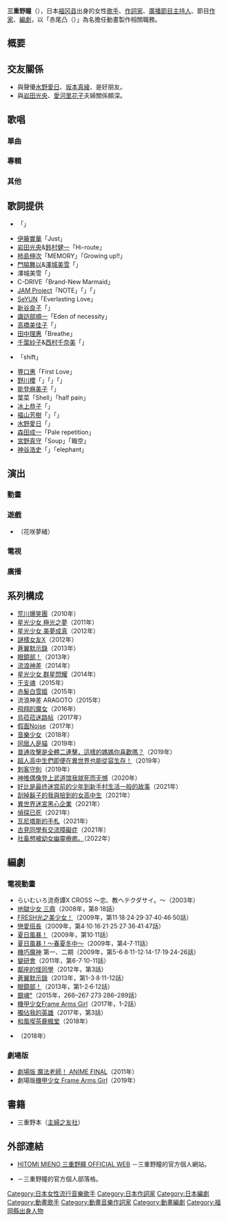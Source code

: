 {{expand|time=2013-07-27}}
{{Japanese|japanese=三重野 瞳|kana=みえの ひとみ|romaji=Mieno Hitomi}}
'''三重野瞳'''（{{bd|1977年|12月21日}}），日本[[福冈县|福冈县]]出身的女性[[歌手|歌手]]、[[作詞家|作詞家]]、[[廣播節目|廣播節目]][[主持人|主持人]]、節目[[作家|作家]]、[[編劇|編劇]]，以「赤尾凸（{{lang|ja|赤尾でこ}}）」為名擔任動畫製作相關職務。

== 概要 ==
== 交友關係 ==
* 與聲優[[水野愛日|水野愛日]]、[[坂本真綾|坂本真綾]]、{{lang|ja|[[山崎みちる|山崎みちる]]}}是好朋友。
* 與[[岩田光央|岩田光央]]、[[愛河里花子|愛河里花子]]夫婦關係頗深。

== 歌唱 ==
=== 單曲 ===
=== 專輯 ===
=== 其他 ===

== 歌詞提供 ==
* {{lang|ja|いっせいともか}}「{{lang|ja|いつも}}」
* [[伊藤實華|伊藤實華]]「Just」
* [[岩田光央|岩田光央]]&[[鈴村健一|鈴村健一]]「Hi-route」
* [[柿島伸次|柿島伸次]]「MEMORY」「Growing up!!」
* [[門脇舞以|門脇舞以]]&[[澤城美雪|澤城美雪]]「{{lang|ja|ふれふれっぽんぽん!}}」
* 澤城美雪「{{lang|ja|タイトルなんて自分で考えなさいな}}」
* C-DRIVE「Brand-New Marmaid」
* [[JAM_Project|JAM Project]]「NOTE」「{{lang|ja|水に映る月 -my heart-}}」「{{lang|ja|DAYS -僕らの未来-}}」
* [[SeYUN|SeYUN]]「Everlasting Love」
* [[新谷良子|新谷良子]]「{{lang|ja|いたげる。}}」
* [[諏訪部順一|諏訪部順一]]「Eden of necessity」
* [[高橋美佳子|高橋美佳子]]「{{lang|ja|願いのとき}}」
* [[田中理惠_(聲優)|田中理惠]]「Breathe」
* [[千葉紗子|千葉紗子]]&[[西村千奈美|西村千奈美]]「{{lang|ja|パズルな関係 -アキドラ・サンバ-}}」
* {{lang|ja|辻本祥子}}「shift」
* [[豐口惠|豐口惠]]「First Love」
* [[野川櫻|野川櫻]]「{{lang|ja|正しい恋愛}}」「{{lang|ja|もっっと!}}」「{{lang|ja|きみあけ}}」
* [[能登麻美子|能登麻美子]]「{{lang|ja|かりぬい}}」
* 葉菜「Shell」「half pain」
* [[冰上恭子|冰上恭子]]「{{lang|ja|サバト}}」
* [[福山芳樹|福山芳樹]]「{{lang|ja|ワクガイ!!}}」「{{lang|ja|GO! グランブレイバー!}}」
* [[水野愛日|水野愛日]]「{{lang|ja|あいにいくからね}}」
* [[森田成一|森田成一]]「Pale repetition」
* [[宮野真守|宮野真守]]「Soup」「箱空」
* [[神谷浩史|神谷浩史]]「{{lang|ja|idea（イデア）}}」「elephant」

== 演出 ==
=== 動畫 ===


=== 遊戲 ===
* {{lang|ja|胸騒ぎの予感 八神ひろきのGame-Taste}}（花咲夢緒）

=== 電視 ===
=== 廣播 ===

==系列構成 ==
* [[荒川爆笑團|荒川爆笑團]]（2010年）
* [[星光少女_極光之夢|星光少女 極光之夢]]（2011年）
* [[星光少女_美夢成真|星光少女 美夢成真]]（2012年）
* [[謎樣女友X|謎樣女友X]]（2012年）
* [[蒼翼默示錄|蒼翼默示錄]]（2013年）
* [[眼鏡部！|眼鏡部！]]（2013年）
* [[流浪神差#電視動畫|流浪神差]]（2014年）
* [[星光少女_群星閃耀|星光少女 群星閃耀]]（2014年）
* [[干支魂|干支魂]]（2015年）
* [[赤髮白雪姬|赤髮白雪姬]]（2015年）
* 流浪神差 ARAGOTO（2015年）
* [[飛翔的魔女|飛翔的魔女]]（2016年）
* [[烏菈菈迷路帖|烏菈菈迷路帖]]（2017年）
* [[假面Noise|假面Noise]]（2017年）
* [[音樂少女|音樂少女]]（2018年）
* [[同居人是貓|同居人是貓]]（2019年）
* [[普通攻擊是全體二連擊，這樣的媽媽你喜歡嗎？|普通攻擊是全體二連擊，這樣的媽媽你喜歡嗎？]]（2019年）
* [[超人高中生們即便在異世界也能從容生存！|超人高中生們即便在異世界也能從容生存！]]（2019年）
* [[刺客守則|刺客守則]]（2019年）
* [[神推偶像登上武道馆我就死而无憾|神推偶像登上武道馆我就死而无憾]]（2020年）
* [[好比是最终迷宫前的少年到新手村生活一般的故事|好比是最终迷宫前的少年到新手村生活一般的故事]]（2021年）
* [[刮掉鬍子的我與撿到的女高中生|刮掉鬍子的我與撿到的女高中生]]（2021年）
* [[異世界迷宮黑心企業|異世界迷宮黑心企業]]（2021年）
* [[偵探已死|偵探已死]]（2021年）
* [[瓦尼塔斯的手札|瓦尼塔斯的手札]]（2021年）
* [[古見同學有交流障礙症|古見同學有交流障礙症]]（2021年）
* [[社畜想被幼女幽靈療癒。|社畜想被幼女幽靈療癒。]]（2022年）

== 編劇 ==
=== 電視動畫 ===
* らいむいろ流奇譚X CROSS 〜恋、教ヘテクダサイ。〜（2003年）
* [[地獄少女#地獄少女_三鼎|地獄少女 三鼎]]（2008年，第8‧18話）
* [[FRESH光之美少女！|FRESH光之美少女！]]（2009年，第11‧18‧24‧29‧37‧40‧46‧50話）
* [[戀愛班長|戀愛班長]]（2009年，第4·10‧16‧21‧25‧27‧36‧41‧47話）
* [[夏日風暴！|夏日風暴！]]（2009年，第10‧11話）
* [[夏日風暴！|夏日風暴！〜春夏冬中〜]]（2009年，第4-7‧11話）
* [[機巧魔神|機巧魔神]] 第一、二期（2009年，第5-6‧8‧11-12‧14-17‧19‧24-26話）
* [[變研會|變研會]]（2011年，第6-7‧10-11話）
* [[鄰座的怪同學|鄰座的怪同學]]（2012年，第3話）
* [[蒼翼默示錄|蒼翼默示錄]]（2013年，第1-3‧8‧11-12話）
* [[眼鏡部！|眼鏡部！]]（2013年，第1-2‧6‧12話）
* [[銀魂_(動畫)|銀魂°]]（2015年，266–267‧273‧286–289話）
* [[Frame_Arms_Girl_骨裝機娘|機甲少女Frame Arms Girl]]（2017年，1-2話）
* [[獨佔我的英雄|獨佔我的英雄]]（2017年，第3話）
* [[和風喫茶鹿楓堂|和風喫茶鹿楓堂]]（2018年）
* {{link-ja|三次元女友|三次元女友}}（2018年）

=== 劇場版 ===
* [[劇場版_魔法老師！_ANIME_FINAL|劇場版 魔法老師！ ANIME FINAL]]（2011年）
* 劇場版[[機甲少女_Frame_Arms_Girl|機甲少女 Frame Arms Girl]]（2019年）

== 書籍 ==
* 三重野本（[[主婦之友社|主婦之友社]]）

== 外部連結 ==
* [http://hitodama.info/ HITOMI MIENO 三重野瞳 OFFICIAL WEB]{{Wayback|url=http://hitodama.info/ |date=20110721223341 }} {{ja icon}}－三重野瞳的官方個人網站。
* {{lang|ja|[http://ameblo.jp/hitodama1103/ 三重野のブログ]}} {{ja icon}}－三重野瞳的官方個人部落格。

{{Normdaten}}
{{DEFAULTSORT:Mieno Hitomi}}
[[Category:日本女性流行音樂歌手|Category:日本女性流行音樂歌手]]
[[Category:日本作詞家|Category:日本作詞家]]
[[Category:日本編劇|Category:日本編劇]]
[[Category:動畫歌手|Category:動畫歌手]]
[[Category:動畫音樂作詞家|Category:動畫音樂作詞家]]
[[Category:動畫編劇|Category:動畫編劇]]
[[Category:福岡縣出身人物|Category:福岡縣出身人物]]